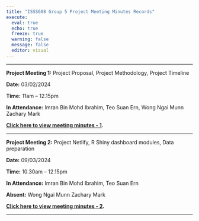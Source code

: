 ```yaml
---
title: "ISSS608 Group 5 Project Meeting Minutes Records"
execute: 
  eval: true
  echo: true
  freeze: true
  warning: false
  message: false
  editor: visual
---
```


------------------------------------------------------------------------

**Project Meeting 1:** Project Proposal, Project Methodology, Project Timeline

**Date:** 03/02/2024

**Time:** 11am – 12.15pm

**In Attendance:** Imran Bin Mohd Ibrahim, Teo Suan Ern, Wong Ngai Munn Zachary Mark

[**Click here to view meeting minutes - 1**](https://decoding-chaos.netlify.app/Prototype/MeetingMinutes/Meeting1.html)**.**

------------------------------------------------------------------------

**Project Meeting 2:** Project Netlify, R Shiny dashboard modules, Data preparation

**Date:** 09/03/2024

**Time:** 10.30am – 12.15pm

**In Attendance:** Imran Bin Mohd Ibrahim, Teo Suan Ern

**Absent:** Wong Ngai Munn Zachary Mark

[**Click here to view meeting minutes - 2**](https://decoding-chaos.netlify.app/Prototype/MeetingMinutes/Meeting2.html)**.**

------------------------------------------------------------------------
